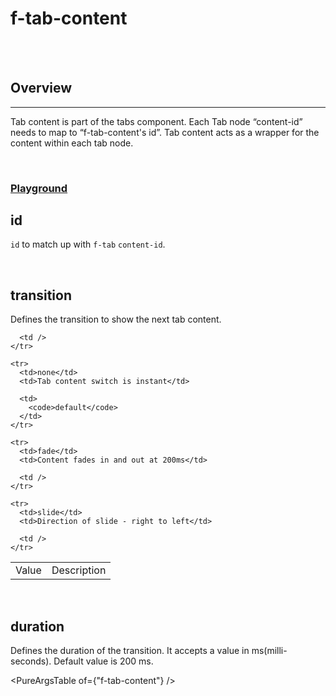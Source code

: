 
<Meta of={FTabContentStories} />

# f-tab-content

<br />

<br />

## Overview

<hr />

Tab content is part of the tabs component. Each Tab node “content-id” needs to map to “f-tab-content's id”. Tab content acts as a wrapper for the content within each tab node.

<br />

### [Playground](/story/components-f-tab-content--playground)

<Canvas>
	<Story of={FTabContentStories.Playground} />
</Canvas>

## id

<f-divider />

`id` to match up with `f-tab` `content-id`.

<Canvas>
	<Story of={FTabContentStories.Id} />
</Canvas>

<br />

## transition

<f-divider />

Defines the transition to show the next tab content.

<Canvas>
	<Story of={FTabContentStories.Transition} />
</Canvas>

<table className="custom-table">
  <tbody>
    <tr>
      <td>Value</td>
      <td>Description</td>

      <td />
    </tr>

    <tr>
      <td>none</td>
      <td>Tab content switch is instant</td>

      <td>
        <code>default</code>
      </td>
    </tr>

    <tr>
      <td>fade</td>
      <td>Content fades in and out at 200ms</td>

      <td />
    </tr>

    <tr>
      <td>slide</td>
      <td>Direction of slide - right to left</td>

      <td />
    </tr>

  </tbody>
</table>

<br />

## duration

<f-divider />

Defines the duration of the transition. It accepts a value in ms(milli-seconds).
Default value is 200 ms.

<Canvas>
	<Story of={FTabContentStories.Duration} />
</Canvas>

<PureArgsTable of={"f-tab-content"} />
